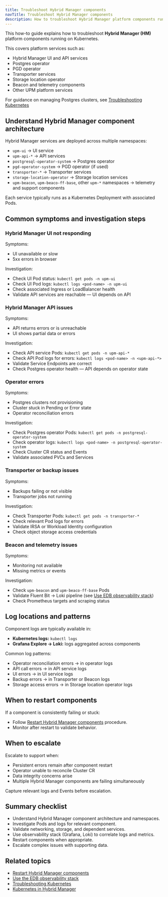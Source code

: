 ```yaml
---
title: Troubleshoot Hybrid Manager components
navTitle: Troubleshoot Hybrid Manager components
description: How to troubleshoot Hybrid Manager platform components running on Kubernetes.
---
```


This how-to guide explains how to troubleshoot **Hybrid Manager (HM)** platform components running on Kubernetes.

This covers platform services such as:

- Hybrid Manager UI and API services
- Postgres operator
- PGD operator
- Transporter services
- Storage location operator
- Beacon and telemetry components
- Other UPM platform services

For guidance on managing Postgres clusters, see [Troubleshooting Kubernetes](/portal/kubernetes/learn/how-to/troubleshooting-on-kubernetes)

## Understand Hybrid Manager component architecture

Hybrid Manager services are deployed across multiple namespaces:

- `upm-ui` → UI service
- `upm-api-*` → API services
- `postgresql-operator-system` → Postgres operator
- `pgd-operator-system` → PGD operator (if used)
- `transporter-*` → Transporter services
- `storage-location-operator` → Storage location services
- `upm-beacon`, `upm-beaco-ff-base`, other `upm-*` namespaces → telemetry and support components

Each service typically runs as a Kubernetes Deployment with associated Pods.

## Common symptoms and investigation steps

### Hybrid Manager UI not responding

Symptoms:

- UI unavailable or slow
- 5xx errors in browser

Investigation:

- Check UI Pod status: `kubectl get pods -n upm-ui`
- Check UI Pod logs: `kubectl logs <pod-name> -n upm-ui`
- Check associated Ingress or LoadBalancer health
- Validate API services are reachable — UI depends on API

### Hybrid Manager API issues

Symptoms:

- API returns errors or is unreachable
- UI shows partial data or errors

Investigation:

- Check API service Pods: `kubectl get pods -n upm-api-*`
- Check API Pod logs for errors: `kubectl logs <pod-name> -n <upm-api-*>`
- Validate Service Endpoints are correct
- Check Postgres operator health — API depends on operator state

### Operator errors

Symptoms:

- Postgres clusters not provisioning
- Cluster stuck in Pending or Error state
- Operator reconciliation errors

Investigation:

- Check Postgres operator Pods: `kubectl get pods -n postgresql-operator-system`
- Check operator logs: `kubectl logs <pod-name> -n postgresql-operator-system`
- Check Cluster CR status and Events
- Validate associated PVCs and Services

### Transporter or backup issues

Symptoms:

- Backups failing or not visible
- Transporter jobs not running

Investigation:

- Check Transporter Pods: `kubectl get pods -n transporter-*`
- Check relevant Pod logs for errors
- Validate IRSA or Workload Identity configuration
- Check object storage access credentials

### Beacon and telemetry issues

Symptoms:

- Monitoring not available
- Missing metrics or events

Investigation:

- Check `upm-beacon` and `upm-beaco-ff-base` Pods
- Validate Fluent Bit → Loki pipeline (see [Use EDB observability stack](./use-edb-observability-stack))
- Check Prometheus targets and scraping status

## Log locations and patterns

Component logs are typically available in:

- **Kubernetes logs:** `kubectl logs`
- **Grafana Explore → Loki:** logs aggregated across components

Common log patterns:

- Operator reconciliation errors → in operator logs
- API call errors → in API service logs
- UI errors → in UI service logs
- Backup errors → in Transporter or Beacon logs
- Storage access errors → in Storage location operator logs

## When to restart components

If a component is consistently failing or stuck:

- Follow [Restart Hybrid Manager components](./restart-hybrid-manager-components) procedure.
- Monitor after restart to validate behavior.

## When to escalate

Escalate to support when:

- Persistent errors remain after component restart
- Operator unable to reconcile Cluster CR
- Data integrity concerns arise
- Multiple Hybrid Manager components are failing simultaneously

Capture relevant logs and Events before escalation.

## Summary checklist

- Understand Hybrid Manager component architecture and namespaces.
- Investigate Pods and logs for relevant component.
- Validate networking, storage, and dependent services.
- Use observability stack (Grafana, Loki) to correlate logs and metrics.
- Restart components when appropriate.
- Escalate complex issues with supporting data.

## Related topics

- [Restart Hybrid Manager components](./restart-hybrid-manager-components)
- [Use the EDB observability stack](./use-edb-observability-stack)
- [Troubleshooting Kubernetes](/portal/kubernetes/learn/how-to/troubleshooting-on-kubernetes)
- [Kubernetes in Hybrid Manager](/portal/kubernetes/learn/explained/hybrid-manager/hybrid-manager/k8s-in-hybrid-manager)
